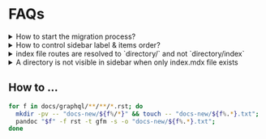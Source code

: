 # FAQs


<details>
<summary>How to start the migration process?</summary>

Convert file from `.rst` to `.mdx`. 
We used an auto transform tool [Pandoc](https://pandoc.org) to automate this and added the resultant content in `.txt` file.

1. Convert the transsformed `.rst.txt` to `.mdx` extension for the file to be able to show up in sidebar and UI.
2. Use this guide for syntactical and usage reference.
3. Validate content and cleanup misc divs that are populated during auto transform and any invalid mdx data.
4. The misc populated divs exist to ease adding metadata and any sphinx directives that can't be auto transformed to mdx. Please cross referene the actual RST file for content validation.


Verify content correctness and preview in UI. 

</details>

<details>
<summary>How to control sidebar label & items order?</summary>

**For Individual Files**
Make use of `sidebar_label` and `sidebar_position` meta

```mdx
---
sidebar_label: Hasura Core
sidebar_position: 3
---
```

**For Directories (Categories)**
Please add a `__category__.json` and add the `label` and `position` properties.

```json
{
  "label": "Hasura Core",
  "position": 1
}
```

Please read the docusaurus docs about this here - https://docusaurus.io/docs/sidebar#autogenerated-sidebar-metadata
</details>

<details>
<summary>index file routes are resolved to `directory/` and not `directory/index`</summary>

Use `slug` metadata to manually set the slug to `directory/index`. Please check [this PR on docusaurus](https://github.com/facebook/docusaurus/pull/5830) for more information.

```mdx title="index.mdx"
---
...
slug: /migration-guide/index
---
```
</details>


<details>
<summary>A directory is not visible in sidebar when only index.mdx file exists</summary>

This is known and default behaviour from docusaurus. `index` is considered direct link to directory index and won't be visible unless there is one more file.

To fix, rename the file from `index.mdx` to `directory-name.mdx` and remove the directory.
</details>


## How to ...

```bash
for f in docs/graphql/**/**/*.rst; do
  mkdir -pv -- "docs-new/${f%/*}" && touch -- "docs-new/${f%.*}.txt";
  pandoc "$f" -f rst -t gfm -s -o "docs-new/${f%.*}.txt";
done
```
